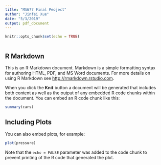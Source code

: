 ```yaml
---
title: "MA677 Final Peoject"
author: "Jinfei Xue"
date: "5/3/2019"
output: pdf_document
---
```


```r
knitr::opts_chunk$set(echo = TRUE)
```

```r



```



## R Markdown

This is an R Markdown document. Markdown is a simple formatting syntax for authoring HTML, PDF, and MS Word documents. For more details on using R Markdown see <http://rmarkdown.rstudio.com>.

When you click the **Knit** button a document will be generated that includes both content as well as the output of any embedded R code chunks within the document. You can embed an R code chunk like this:

```r
summary(cars)
```

## Including Plots

You can also embed plots, for example:

```r
plot(pressure)
```

Note that the `echo = FALSE` parameter was added to the code chunk to prevent printing of the R code that generated the plot.
